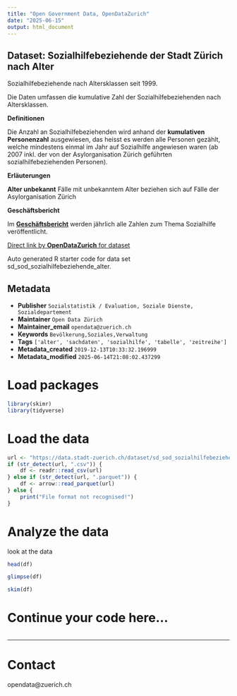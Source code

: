 ```yaml
---
title: "Open Government Data, OpenDataZurich"
date: "2025-06-15"
output: html_document
---
```


## Dataset: Sozialhilfebeziehende der Stadt Zürich nach Alter

Sozialhilfebeziehende nach Altersklassen seit 1999. 

Die Daten umfassen die kumulative Zahl der Sozialhilfebeziehenden nach Altersklassen.

**Definitionen**


Die Anzahl an Sozialhilfebeziehenden wird anhand der **kumulativen Personenzahl** ausgewiesen, das heisst es werden alle Personen gezählt, welche mindestens einmal im Jahr auf Sozialhilfe angewiesen waren (ab 2007 inkl. der von der Asylorganisation Zürich geführten sozialhilfebeziehenden Personen).


[]()

**Erläuterungen**


**Alter unbekannt**
Fälle mit unbekanntem Alter beziehen sich auf Fälle der Asylorganisation Zürich


[]()

**Geschäftsbericht**


Im [**Geschäftsbericht**](https://www.stadt-zuerich.ch/geschaeftsbericht) werden jährlich alle Zahlen zum Thema Sozialhilfe veröffentlicht.


[]()



[Direct link by **OpenDataZurich** for dataset](https://data.stadt-zuerich.ch/dataset/sd_sod_sozialhilfebeziehende_alter)

Auto generated R starter code for data set sd_sod_sozialhilfebeziehende_alter.

## Metadata

- **Publisher** `Sozialstatistik / Evaluation, Soziale Dienste, Sozialdepartement`
- **Maintainer** `Open Data Zürich`
- **Maintainer_email** `opendata@zuerich.ch`
- **Keywords** `Bevölk­erung,Soziales,Ver­walt­ung`
- **Tags** `['alter', 'sachdaten', 'sozialhilfe', 'tabelle', 'zeitreihe']`
- **Metadata_created** `2019-12-13T10:33:32.196999`
- **Metadata_modified** `2025-06-14T21:08:02.437299`


# Load packages

```r
library(skimr)
library(tidyverse)
```

# Load the data

```r
url <- "https://data.stadt-zuerich.ch/dataset/sd_sod_sozialhilfebeziehende_alter/download/sd_sod_sozialhilfe_alter.csv"
if (str_detect(url, ".csv")) {
    df <- readr::read_csv(url)
} else if (str_detect(url, ".parquet")) {
    df <- arrow::read_parquet(url)
} else {
    print("File format not recognised!")
}
```

# Analyze the data

look at the data
```r
head(df)
```

```r
glimpse(df)
```

```r
skim(df)
```

# Continue your code here...

```r

```

------------------------------------------------------------------------

# Contact

opendata@zuerich.ch
